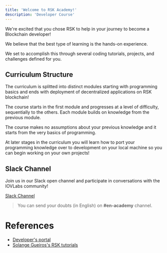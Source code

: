 ---
title: 'Welcome to RSK Academy!'
description: 'Developer Course'
---

We're excited that you chose RSK to help in your journey to become a Blockchain developer!

We believe that the best type of learning is the hands-on experience.

We set to accomplish this through several coding tutorials, projects, and challenges defined for you.

## Curriculum Structure

The curriculum is splitted into
distinct modules starting with programming basics and ends with deployment of decentralized applications on RSK blockchain!

The course starts in the first module and progresses at a level of difficulty, sequentially to the others.
Each module builds on knowledge from the previous module.

The course makes no assumptions about your previous knowledge and it starts from the very basics of programming.

At later stages in the curriculum you will learn how to port your programming knowledge over to development on your local machine so you can begin working on your own projects!

## Slack Channel

Join us in our Slack open channel and participate in conversations with the IOVLabs community!

[Slack Channel](https://developers.rsk.co/slack)

> You can send your doubts (in English) on **#en-academy** channel.

# References

- [Developer's portal](https://developers.rsk.co/)
- [Solange Gueiros's RSK tutorials](https://rsk.solange.dev/)
